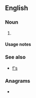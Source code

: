 {{also|fs|Fs|FS|fS|f's|␜}}
==English==

===Noun===
{{head|en|noun plural form}}

# {{plural of|F|lang=en}}

====Usage notes====
{{U:en:plurals of letters}}

===See also===
* [[f's]]

===Anagrams===
* {{anagrams|en|S. F.|S.F.|SF|Sf}}